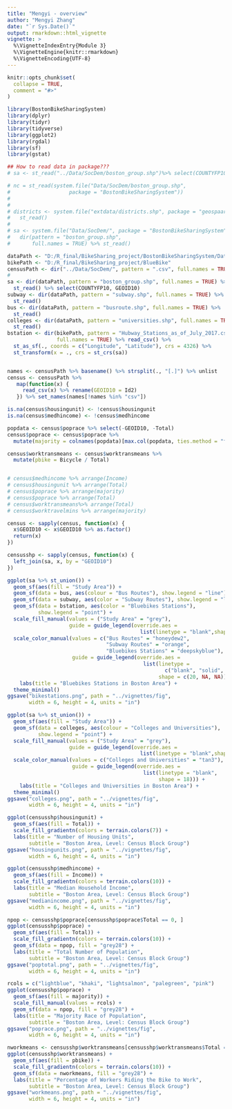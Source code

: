 ```yaml
---
title: "Mengyi - overview"
author: "Mengyi Zhang"
date: "`r Sys.Date()`"
output: rmarkdown::html_vignette
vignette: >
  %\VignetteIndexEntry{Module 3}
  %\VignetteEngine{knitr::rmarkdown}
  %\VignetteEncoding{UTF-8}
---
```


```r
knitr::opts_chunk$set(
  collapse = TRUE,
  comment = "#>"
)
```


```r
library(BostonBikeSharingSystem)
library(dplyr)
library(tidyr)
library(tidyverse)
library(ggplot2)
library(rgdal)
library(sf)
library(gstat)

## How to read data in package???
# sa <- st_read("../Data/SocDem/boston_group.shp")%>% select(COUNTYFP10, GEOID10)

# nc = st_read(system.file("Data/SocDem/boston_group.shp",
#                   package = "BostonBikeSharingSystem"))
# 
# 
# districts <- system.file("extdata/districts.shp", package = "geospaar") %>% 
#   st_read()
# 
# sa <- system.file("Data/SocDem/", package = "BostonBikeSharingSystem") %>%
#   dir(pattern = "boston_group.shp",
#       full.names = TRUE) %>% st_read()

dataPath <- "D:/R_final/BikeSharing_project/BostonBikeSharingSystem/Data/SocDem"
bikePath <- "D:/R_final/BikeSharing_project/BlueBike"
censusPath <- dir("../Data/SocDem/", pattern = ".csv", full.names = TRUE)
# 
sa <- dir(dataPath, pattern = "boston_group.shp", full.names = TRUE) %>%
  st_read() %>% select(COUNTYFP10, GEOID10)
subway <- dir(dataPath, pattern = "subway.shp", full.names = TRUE) %>%
  st_read()
bus <- dir(dataPath, pattern = "busroute.shp", full.names = TRUE) %>%
  st_read()
colleges <- dir(dataPath, pattern = "universities.shp", full.names = TRUE) %>%
  st_read()
bstation <- dir(bikePath, pattern = "Hubway_Stations_as_of_July_2017.csv", 
                full.names = TRUE) %>% read_csv() %>% 
  st_as_sf(., coords = c("Longitude", "Latitude"), crs = 4326) %>% 
  st_transform(x = ., crs = st_crs(sa))


names <- censusPath %>% basename() %>% strsplit(., "[.]") %>% unlist
census <- censusPath %>% 
   map(function(x) {
     read_csv(x) %>% rename(GEOID10 = Id2) 
   }) %>% set_names(names[!names %in% "csv"])

is.na(census$housingunit) <- !census$housingunit
is.na(census$medhincome) <- !census$medhincome

popdata <- census$poprace %>% select(-GEOID10, -Total)
census$poprace <- census$poprace %>%
  mutate(majority = colnames(popdata)[max.col(popdata, ties.method = "first")])

census$worktransmeans <- census$worktransmeans %>% 
  mutate(pbike = Bicycle / Total)


# census$medhincome %>% arrange(Income)
# census$housingunit %>% arrange(Total)
# census$poprace %>% arrange(majority)
# census$poprace %>% arrange(Total)
# census$worktransmeans%>% arrange(Total)
# census$worktravelmins %>% arrange(majority)

census <- sapply(census, function(x) {
  x$GEOID10 <- x$GEOID10 %>% as.factor()
  return(x)
})

censusshp <- sapply(census, function(x) {
  left_join(sa, x, by = "GEOID10")
})

ggplot(sa %>% st_union()) +
  geom_sf(aes(fill = "Study Area")) +
  geom_sf(data = bus, aes(colour = "Bus Routes"), show.legend = "line") +
  geom_sf(data = subway, aes(color = "Subway Routes"), show.legend = "line") +
  geom_sf(data = bstation, aes(color = "Bluebikes Stations"), 
          show.legend = "point") +
  scale_fill_manual(values = ("Study Area" = "grey"),
                    guide = guide_legend(override.aes = 
                                           list(linetype = "blank",shape = NA))) +
  scale_color_manual(values = c("Bus Routes" = "honeydew2",
                                "Subway Routes" = "orange",
                                "Bluebikes Stations" = "deepskyblue"),
                     guide = guide_legend(override.aes = 
                                            list(linetype = 
                                                   c("blank", "solid", "solid"),
                                                 shape = c(20, NA, NA)))) +
    labs(title = "Bluebikes Stations in Boston Area") +
  theme_minimal()
ggsave("bikestations.png", path = "../vignettes/fig",
       width = 6, height = 4, units = "in")

ggplot(sa %>% st_union()) +
  geom_sf(aes(fill = "Study Area")) +
  geom_sf(data = colleges, aes(colour = "Colleges and Universities"), 
          show.legend = "point") +
  scale_fill_manual(values = ("Study Area" = "grey"),
                    guide = guide_legend(override.aes = 
                                           list(linetype = "blank",shape = NA))) +
  scale_color_manual(values = c("Colleges and Universities" = "tan3"),
                     guide = guide_legend(override.aes = 
                                            list(linetype = "blank",
                                                 shape = 18))) +
    labs(title = "Colleges and Universities in Boston Area") +
  theme_minimal()
ggsave("colleges.png", path = "../vignettes/fig",
       width = 6, height = 4, units = "in")

ggplot(censusshp$housingunit) + 
  geom_sf(aes(fill = Total)) +
  scale_fill_gradientn(colors = terrain.colors(7)) +
  labs(title = "Number of Housing Units",
       subtitle = "Boston Area, Level: Census Block Group")
ggsave("housingunits.png", path = "../vignettes/fig",
       width = 6, height = 4, units = "in")

ggplot(censusshp$medhincome) + 
  geom_sf(aes(fill = Income)) +
  scale_fill_gradientn(colors = terrain.colors(10)) +
  labs(title = "Median Household Income",
       subtitle = "Boston Area, Level: Census Block Group")
ggsave("medianincome.png", path = "../vignettes/fig",
       width = 6, height = 4, units = "in")

npop <- censusshp$poprace[censusshp$poprace$Total == 0, ]
ggplot(censusshp$poprace) + 
  geom_sf(aes(fill = Total)) +
  scale_fill_gradientn(colors = terrain.colors(10)) +
  geom_sf(data = npop, fill = "grey28") +
  labs(title = "Total Number of Population",
       subtitle = "Boston Area, Level: Census Block Group")
ggsave("poptotal.png", path = "../vignettes/fig",
       width = 6, height = 4, units = "in")

rcols = c("lightblue", "khaki", "lightsalmon", "palegreen", "pink")
ggplot(censusshp$poprace) + 
  geom_sf(aes(fill = majority)) +
  scale_fill_manual(values = rcols) +
  geom_sf(data = npop, fill = "grey28") +
  labs(title = "Majority Race of Population",
       subtitle = "Boston Area, Level: Census Block Group")
ggsave("poprace.png", path = "../vignettes/fig",
       width = 6, height = 4, units = "in")

nworkmeans <- censusshp$worktransmeans[censusshp$worktransmeans$Total == 0, ]
ggplot(censusshp$worktransmeans) + 
  geom_sf(aes(fill = pbike)) +
  scale_fill_gradientn(colors = terrain.colors(10)) +
  geom_sf(data = nworkmeans, fill = "grey28") +
  labs(title = "Percentage of Workers Riding the Bike to Work",
       subtitle = "Boston Area, Level: Census Block Group")
ggsave("workmeans.png", path = "../vignettes/fig",
       width = 6, height = 4, units = "in")

```
